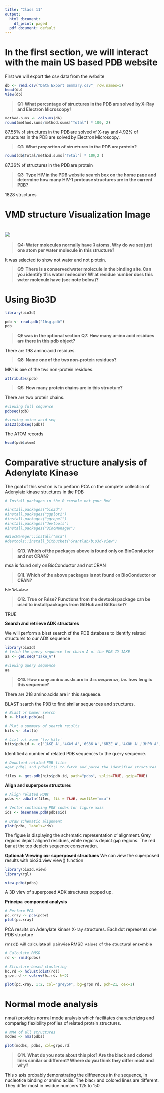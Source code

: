 ```yaml
---
title: "Class 11"
output:
  html_document:
    df_print: paged
  pdf_document: default
---
```


# In the first section, we will interact with the main US based PDB website

First we will export the csv data from the website

```r
db <- read.csv("Data Export Summary.csv", row.names=1)
head(db)
View(db)
```

> **Q1: What percentage of structures in the PDB are solved by X-Ray and Electron Microscopy?**

```r
method.sums <- colSums(db)
round(method.sums/method.sums["Total"] * 100, 2)
```

87.55% of structures in the PDB are solved of X-ray and 4.92% of structures in the PDB are solved by Electron Microscopy.

> **Q2: What proportion of structures in the PDB are protein?**

```r
round(db$Total/method.sums["Total"] * 100,2 )
```

87.36% of structures in the PDB are protein

> **Q3: Type HIV in the PDB website search box on the home page and determine how many HIV-1 protease structures are in the current PDB?**

1828 structures

# VMD structure Visualization Image

# ![](mypic.bmp)



> **Q4: Water molecules normally have 3 atoms. Why do we see just one atom per water molecule in this structure?**

It was selected to show not water and not protein.

> **Q5: There is a conserved water molecule in the binding site. Can you identify this water molecule? What residue number does this water molecule have (see note below)?**



# Using Bio3D

```r
library(bio3d)

pdb <- read.pdb("1hsg.pdb")
pdb
```
> **Q6 was in the optional section**
> **Q7: How many amino acid residues are there in this pdb object?**

There are 198 amino acid residues.

> **Q8: Name one of the two non-protein residues?**

MK1 is one of the two non-protein residues.

```r
attributes(pdb)
```


> **Q9: How many protein chains are in this structure?**

There are two protein chains.


```r
#viewing full sequence
pdbseq(pdb)

#viewing amino acid seq
aa123(pdbseq(pdb))
```

The ATOM records

```r
head(pdb$atom)
```


# Comparative structure analysis of Adenylate Kinase

The goal of this section is to perform PCA on the complete collection of Adenylate kinase structures in the PDB

```r
# Install packages in the R console not your Rmd

#install.packages("bio3d")
#install.packages("ggplot2")
#install.packages("ggrepel")
#install.packages("devtools")
#install.packages("BiocManager")

#BiocManager::install("msa")
#devtools::install_bitbucket("Grantlab/bio3d-view")
```

> **Q10. Which of the packages above is found only on BioConductor and not CRAN?**

msa is found only on BioConductor and not CRAN

> **Q11. Which of the above packages is not found on BioConductor or CRAN?**

bio3d-view

> **Q12. True or False? Functions from the devtools package can be used to install packages from GitHub and BitBucket?**

TRUE



**Search and retrieve ADK structures**

We will perform a blast search of the PDB database to identify related structures to our ADK sequence

```r
library(bio3d)
# fetch the query sequence for chain A of the PDB ID 1AKE
aa <- get.seq("1ake_A")
```
```r
#viewing query sequence
aa
```
> **Q13. How many amino acids are in this sequence, i.e. how long is this sequence? **

There are 218 amino acids are in this sequence.



BLAST search the PDB to find similar sequences and structures.
```r
# Blast or hmmer search 
b <- blast.pdb(aa)
```

```r
# Plot a summary of search results
hits <- plot(b)
```


```r
# List out some 'top hits'
hits$pdb.id <- c('1AKE_A','4X8M_A','6S36_A','6RZE_A','4X8H_A','3HPR_A','1E4V_A','5EJE_A','1E4Y_A','3X2S_A','6HAP_A','6HAM_A','4K46_A','4NP6_A','3GMT_A','4PZL_A')
```
Identified a number of related PDB sequences to the query sequence.


```r
# Download related PDB files
#get.pdb() and pdbslit() to fetch and parse the identified structures.

files <- get.pdb(hits$pdb.id, path="pdbs", split=TRUE, gzip=TRUE)
```


**Align and superpose structures**

```r
# Align related PDBs
pdbs <- pdbaln(files, fit = TRUE, exefile="msa")
```

```r
# Vector containing PDB codes for figure axis
ids <- basename.pdb(pdbs$id)

# Draw schematic alignment
plot(pdbs, labels=ids)
```
The figure is displaying the schematic representation of alignment. Grey regions depict aligned residues, white regions depict gap regions. The red bar at the top depicts sequence conservation.


**Optional: Viewing our superposed structures**
We can view the superposed results with bio3d.view view() function

```r
library(bio3d.view)
library(rgl)

view.pdbs(pdbs)
```
A 3D view of superposed ADK structures popped up.


**Principal component analysis**
```r
# Perform PCA
pc.xray <- pca(pdbs)
plot(pc.xray)
```
PCA results on Adenylate kinase X-ray structures. Each dot represents one PDB structure



rmsd() will calculate all pairwise RMSD values of the structural ensemble
```r
# Calculate RMSD
rd <- rmsd(pdbs)

# Structure-based clustering
hc.rd <- hclust(dist(rd))
grps.rd <- cutree(hc.rd, k=3)

plot(pc.xray, 1:2, col="grey50", bg=grps.rd, pch=21, cex=1)
```

# Normal mode analysis

nma() provides normal mode analysis which facilitates characterizing and comparing flexibility profiles of related protein structures.

```r
# NMA of all structures
modes <- nma(pdbs)
```

```r
plot(modes, pdbs, col=grps.rd)
```

> **Q14. What do you note about this plot? Are the black and colored lines similar or different? Where do you think they differ most and why?**

This x axis probably demonstrating the differences in the sequence, in nucleotide binding or amino acids. The black and colored lines are different.  They differ most in residue numbers 125 to 150

